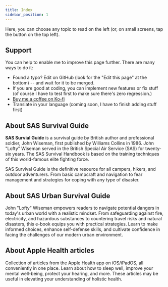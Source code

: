 ```yaml
---
title: Index
sidebar_position: 1
---
```


Here, you can choose any topic to read on the left (or, on small screens, tap the <i className="bi bi-list"></i> button on the top left).

## Support

You can help to enable me to improve this page further. There are many ways to do it:

- Found a typo? Edit on GitHub (look for the "Edit this page" at the bottom) -- and wait for it to be merged.
- If you are good at coding, you can implement new features or fix stuff (of course I have to test first to make sure there's zero regression.)
- [Buy me a coffee on Ko-fi<i className="bi bi-box-arrow-up-right ms-1"></i>](https://ko-fi.com/yell0wsuit)
- Translate in your language (coming soon, I have to finish adding stuff first)

## About SAS Survival Guide

**SAS Survial Guide** is a survival guide by British author and professional soldier, John Wiseman, first published by Williams Collins in 1986. John "Lofty" Wiseman served in the British Special Air Service (SAS) for twenty-six years. The SAS Survival Handbook is based on the training techniques of this world-famous elite fighting force.

SAS Survival Guide is the definitive resource for all campers, hikers, and outdoor adventurers. From basic campcraft and navigation to fear management and strategies for coping with any type of disaster.

## About SAS Urban Survival Guide

John "Lofty" Wiseman empowers readers to navigate potential dangers in today's urban world with a realistic mindset. From safeguarding against fire, electricity, and hazardous substances to countering travel risks and natural disasters, this e-book equips you with practical strategies. Learn to make informed choices, enhance self-defense skills, and cultivate confidence in facing the challenges of our modern urban environment.

## About Apple Health articles

Collection of articles from the Apple Health app on iOS/iPadOS, all conveniently in one place. Learn about how to sleep well, improve your mental well-being, protect your hearing, and more. These articles may be useful in elevating your understanding of holistic health.